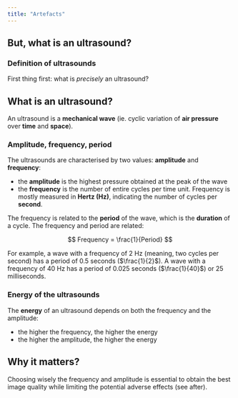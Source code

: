 ```yaml
---
title: "Artefacts"
---
```


## But, what is an ultrasound?

### Definition of ultrasounds

First thing first: what is *precisely* an ultrasound?

::: {.callout-note collapse="true"}
## What is an ultrasound?

An ultrasound is a **mechanical wave** (ie. cyclic variation of **air pressure** over **time** and **space**).
:::

### Amplitude, frequency, period

The ultrasounds are characterised by two values: **amplitude** and **frequency**:

-   the **amplitude** is the highest pressure obtained at the peak of the wave
-   the **frequency** is the number of entire cycles per time unit. Frequency is mostly measured in **Hertz (Hz)**, indicating the number of cycles per **second**.

The frequency is related to the **period** of the wave, which is the **duration** of a cycle. The frequency and period are related:

$$
Frequency = \frac{1}{Period}
$$

For example, a wave with a frequency of 2 Hz (meaning, two cycles per second) has a period of 0.5 seconds ($\frac{1}{2}$). A wave with a frequency of 40 Hz has a period of 0.025 seconds ($\frac{1}{40}$) or 25 milliseconds.

### Energy of the ultrasounds

The **energy** of an ultrasound depends on both the frequency and the amplitude:

-   the higher the frequency, the higher the energy
-   the higher the amplitude, the higher the energy

::: callout-tip
## Why it matters?

Choosing wisely the frequency and amplitude is essential to obtain the best image quality while limiting the potential adverse effects (see after).
:::
